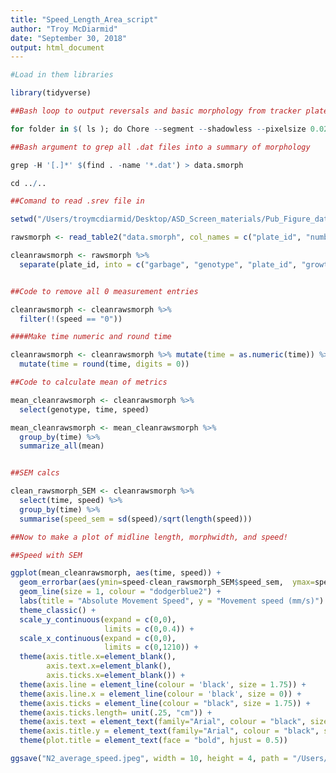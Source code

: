 ```yaml
---
title: "Speed_Length_Area_script"
author: "Troy McDiarmid"
date: "September 30, 2018"
output: html_document
---
```


```r
#Load in them libraries

library(tidyverse)


```

```r

##Bash loop to output reversals and basic morphology from tracker plates

for folder in $( ls ); do Chore --segment --shadowless --pixelsize 0.027 --minimum-move-body 2 --minimum-time 20 --output speed,midline,morphwidth --plugin Reoutline::despike --plugin Respine --plugin MeasureReversal::tap::dt=1::collect=0.5  $folder; done

##Bash argument to grep all .dat files into a summary of morphology

grep -H '[.]*' $(find . -name '*.dat') > data.smorph

cd ../..

```

```r
##Comand to read .srev file in 

setwd("/Users/troymcdiarmid/Desktop/ASD_Screen_materials/Pub_Figure_data/Troys_N2")

rawsmorph <- read_table2("data.smorph", col_names = c("plate_id", "number", "good_number", "speed"))

cleanrawsmorph <- rawsmorph %>% 
  separate(plate_id, into = c("garbage", "genotype", "plate_id", "growth_conditions"), sep ="/") %>% separate(growth_conditions, into = c("growth_conditions", "time"), sep = ":") 


##Code to remove all 0 measurement entries 

cleanrawsmorph <- cleanrawsmorph %>% 
  filter(!(speed == "0")) 

####Make time numeric and round time

cleanrawsmorph <- cleanrawsmorph %>% mutate(time = as.numeric(time)) %>% 
  mutate(time = round(time, digits = 0)) 


```


```r
##Code to calculate mean of metrics

mean_cleanrawsmorph <- cleanrawsmorph %>% 
  select(genotype, time, speed) 

mean_cleanrawsmorph <- mean_cleanrawsmorph %>%  
  group_by(time) %>%
  summarize_all(mean) 


##SEM calcs

clean_rawsmorph_SEM <- cleanrawsmorph %>% 
  select(time, speed) %>% 
  group_by(time) %>% 
  summarise(speed_sem = sd(speed)/sqrt(length(speed)))

```


```r

##Now to make a plot of midline length, morphwidth, and speed! 

##Speed with SEM

ggplot(mean_cleanrawsmorph, aes(time, speed)) +
  geom_errorbar(aes(ymin=speed-clean_rawsmorph_SEM$speed_sem,  ymax=speed+clean_rawsmorph_SEM$speed_sem), width = 0, alpha = 0.5, size = 0.5, colour = "dodgerblue2") +
  geom_line(size = 1, colour = "dodgerblue2") +
  labs(title = "Absolute Movement Speed", y = "Movement speed (mm/s)") +
  theme_classic() +
  scale_y_continuous(expand = c(0,0),
                     limits = c(0,0.4)) +
  scale_x_continuous(expand = c(0,0),
                     limits = c(0,1210)) +
  theme(axis.title.x=element_blank(),
        axis.text.x=element_blank(),
        axis.ticks.x=element_blank()) +
  theme(axis.line = element_line(colour = 'black', size = 1.75)) +
  theme(axis.line.x = element_line(colour = 'black', size = 0)) +
  theme(axis.ticks = element_line(colour = "black", size = 1.75)) +
  theme(axis.ticks.length= unit(.25, "cm")) +
  theme(axis.text = element_text(family="Arial", colour = "black", size = 20)) +
  theme(axis.title.y = element_text(family="Arial", colour = "black", size = 20)) +
  theme(plot.title = element_text(face = "bold", hjust = 0.5)) 

ggsave("N2_average_speed.jpeg", width = 10, height = 4, path = "/Users/troymcdiarmid/Desktop/ASD_Screen_materials")




```


